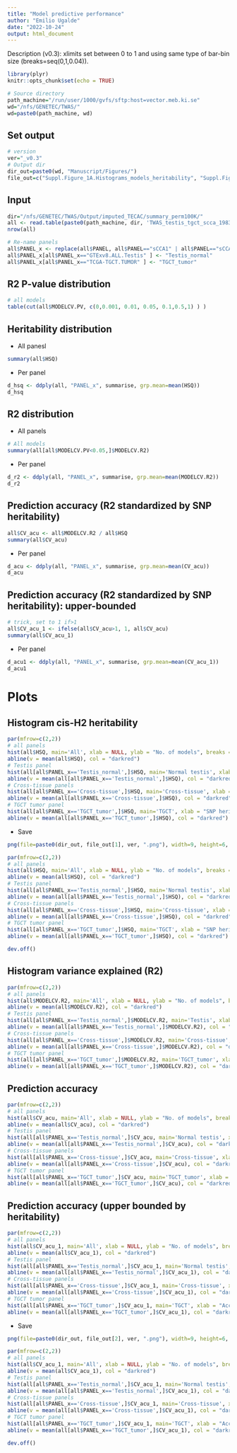 ```yaml
---
title: "Model predictive performance"
author: "Emilio Ugalde"
date: "2022-10-24"
output: html_document
---
```


Description (v0.3): xlimits set between 0 to 1 and using same type of bar-bin size (breaks=seq(0,1,0.04)). \

```r
library(plyr)
knitr::opts_chunk$set(echo = TRUE)
```
```r
# Source directory
path_machine="/run/user/1000/gvfs/sftp:host=vector.meb.ki.se"
wd="/nfs/GENETEC/TWAS/"
wd=paste0(path_machine, wd)
```

## Set output
```r
# version
ver="_v0.3"
# Output dir
dir_out=paste0(wd, "Manuscript/Figures/")
file_out=c("Suppl.Figure_1A.Histograms_models_heritability", "Suppl.Figure_1B.Histograms_models_accuracy" )
```

## Input
```r
dir="/nfs/GENETEC/TWAS/Output/imputed_TECAC/summary_perm100K/"
all <- read.table(paste0(path_machine, dir, 'TWAS_testis_tgct_scca_19839uniqGENES.dat'), header=T, sep="\t" )
nrow(all)
```
```r
# Re-name panels
all$PANEL_x <- replace(all$PANEL, all$PANEL=="sCCA1" | all$PANEL=="sCCA2" | all$PANEL=="sCCA3", "Cross-tissue")
all$PANEL_x[all$PANEL_x=="GTExv8.ALL.Testis" ] <- "Testis_normal"
all$PANEL_x[all$PANEL_x=="TCGA-TGCT.TUMOR" ] <- "TGCT_tumor"
```

## R2 P-value distribution
```r
# all models
table(cut(all$MODELCV.PV, c(0,0.001, 0.01, 0.05, 0.1,0.5,1) ) )
```


## Heritability distribution

- All panesl
```r
summary(all$HSQ)
```

- Per panel
```r
d_hsq <- ddply(all, "PANEL_x", summarise, grp.mean=mean(HSQ))
d_hsq
```


## R2 distribution

- All panels
```r
# All models
summary(all[all$MODELCV.PV<0.05,]$MODELCV.R2)
```
- Per panel
```r
d_r2 <- ddply(all, "PANEL_x", summarise, grp.mean=mean(MODELCV.R2))
d_r2
```

## Prediction accuracy (R2 standardized by SNP heritability)
```r
all$CV_acu <- all$MODELCV.R2 / all$HSQ
summary(all$CV_acu)
```
- Per panel
```r
d_acu <- ddply(all, "PANEL_x", summarise, grp.mean=mean(CV_acu))
d_acu
```


## Prediction accuracy (R2 standardized by SNP heritability): upper-bounded
```r
# trick, set to 1 if>1
all$CV_acu_1 <- ifelse(all$CV_acu>1, 1, all$CV_acu)
summary(all$CV_acu_1)
```
- Per panel
```r
d_acu1 <- ddply(all, "PANEL_x", summarise, grp.mean=mean(CV_acu_1))
d_acu1
```

\newpage
# Plots

## Histogram cis-H2 heritability
```r
par(mfrow=c(2,2))
# all panels
hist(all$HSQ, main='All', xlab = NULL, ylab = "No. of models", breaks = seq(0,1,0.04), xlim=c(0,1))
abline(v = mean(all$HSQ), col = "darkred")
# Testis panel
hist(all[all$PANEL_x=='Testis_normal',]$HSQ, main='Normal testis', xlab = NULL, ylab = NULL, breaks = seq(0,1,0.04), xlim=c(0,1))
abline(v = mean(all[all$PANEL_x=='Testis_normal',]$HSQ), col = "darkred")
# Cross-tissue panels
hist(all[all$PANEL_x=='Cross-tissue',]$HSQ, main='Cross-tissue', xlab = "SNP heritablity ", ylab = "No. of models", breaks = seq(0,1,0.04), xlim=c(0,1))
abline(v = mean(all[all$PANEL_x=='Cross-tissue',]$HSQ), col = "darkred")
# TGCT tumor panel
hist(all[all$PANEL_x=='TGCT_tumor',]$HSQ, main='TGCT', xlab = "SNP heritablity", ylab = NULL, breaks = seq(0,1,0.04), xlim=c(0,1))
abline(v = mean(all[all$PANEL_x=='TGCT_tumor',]$HSQ), col = "darkred")
```

- Save
```r
png(file=paste0(dir_out, file_out[1], ver, ".png"), width=9, height=6, units="in", res=600 )

par(mfrow=c(2,2))
# all panels
hist(all$HSQ, main='All', xlab = NULL, ylab = "No. of models", breaks = seq(0,1,0.04), xlim=c(0,1))
abline(v = mean(all$HSQ), col = "darkred")
# Testis panel
hist(all[all$PANEL_x=='Testis_normal',]$HSQ, main='Normal testis', xlab = NULL, ylab = NULL, breaks = seq(0,1,0.04), xlim=c(0,1))
abline(v = mean(all[all$PANEL_x=='Testis_normal',]$HSQ), col = "darkred")
# Cross-tissue panels
hist(all[all$PANEL_x=='Cross-tissue',]$HSQ, main='Cross-tissue', xlab = "SNP heritablity ", ylab = "No. of models", breaks = seq(0,1,0.04), xlim=c(0,1))
abline(v = mean(all[all$PANEL_x=='Cross-tissue',]$HSQ), col = "darkred")
# TGCT tumor panel
hist(all[all$PANEL_x=='TGCT_tumor',]$HSQ, main='TGCT', xlab = "SNP heritablity", ylab = NULL, breaks = seq(0,1,0.04), xlim=c(0,1))
abline(v = mean(all[all$PANEL_x=='TGCT_tumor',]$HSQ), col = "darkred")

dev.off()
```



## Histogram variance explained (R2)
```r
par(mfrow=c(2,2))
# all panels
hist(all$MODELCV.R2, main='All', xlab = NULL, ylab = "No. of models", breaks = seq(0,1,0.04), xlim=c(0,1))
abline(v = mean(all$MODELCV.R2), col = "darkred")
# Testis panel
hist(all[all$PANEL_x=='Testis_normal',]$MODELCV.R2, main='Testis', xlab = NULL, ylab = NULL, breaks = seq(0,1,0.04), xlim=c(0,1))
abline(v = mean(all[all$PANEL_x=='Testis_normal',]$MODELCV.R2), col = "darkred")
# Cross-tissue panels
hist(all[all$PANEL_x=='Cross-tissue',]$MODELCV.R2, main='Cross-tissue', xlab = "Variance explained R2", ylab = "No. of models", breaks = seq(0,1,0.04), xlim=c(0,1))
abline(v = mean(all[all$PANEL_x=='Cross-tissue',]$MODELCV.R2), col = "darkred")
# TGCT tumor panel
hist(all[all$PANEL_x=='TGCT_tumor',]$MODELCV.R2, main='TGCT_tumor', xlab = "Variance explained R2", ylab = NULL, breaks = seq(0,1,0.04), xlim=c(0,1))
abline(v = mean(all[all$PANEL_x=='TGCT_tumor',]$MODELCV.R2), col = "darkred")
```



## Prediction accuracy

```r
par(mfrow=c(2,2))
# all panels
hist(all$CV_acu, main='All', xlab = NULL, ylab = "No. of models", breaks = "Sturges")
abline(v = mean(all$CV_acu), col = "darkred")
# Testis panel
hist(all[all$PANEL_x=='Testis_normal',]$CV_acu, main='Normal testis', xlab = NULL, ylab = NULL, breaks = "Sturges")
abline(v = mean(all[all$PANEL_x=='Testis_normal',]$CV_acu), col = "darkred")
# Cross-tissue panels
hist(all[all$PANEL_x=='Cross-tissue',]$CV_acu, main='Cross-tissue', xlab = "Accuracy R2/h2g", ylab = "No. of models", breaks = "Sturges")
abline(v = mean(all[all$PANEL_x=='Cross-tissue',]$CV_acu), col = "darkred")
# TGCT tumor panel
hist(all[all$PANEL_x=='TGCT_tumor',]$CV_acu, main='TGCT_tumor', xlab = "Accuracy R2/h2g", ylab = NULL, breaks = "Sturges")
abline(v = mean(all[all$PANEL_x=='TGCT_tumor',]$CV_acu), col = "darkred")
```

## Prediction accuracy (upper bounded by heritability)
```r
par(mfrow=c(2,2))
# all panels
hist(all$CV_acu_1, main='All', xlab = NULL, ylab = "No. of models", breaks = seq(0,1,0.04), xlim=c(0,1))
abline(v = mean(all$CV_acu_1), col = "darkred")
# Testis panel
hist(all[all$PANEL_x=='Testis_normal',]$CV_acu_1, main='Normal testis', xlab = NULL, ylab = NULL, breaks = seq(0,1,0.04), xlim=c(0,1))
abline(v = mean(all[all$PANEL_x=='Testis_normal',]$CV_acu_1), col = "darkred")
# Cross-tissue panels
hist(all[all$PANEL_x=='Cross-tissue',]$CV_acu_1, main='Cross-tissue', xlab = "Accuracy R2/h2g", ylab = "No. of models", breaks = seq(0,1,0.04), xlim=c(0,1))
abline(v = mean(all[all$PANEL_x=='Cross-tissue',]$CV_acu_1), col = "darkred")
# TGCT tumor panel
hist(all[all$PANEL_x=='TGCT_tumor',]$CV_acu_1, main='TGCT', xlab = "Accuracy R2/h2g", ylab = NULL, breaks = seq(0,1,0.04), xlim=c(0,1))
abline(v = mean(all[all$PANEL_x=='TGCT_tumor',]$CV_acu_1), col = "darkred")
```

- Save
```r
png(file=paste0(dir_out, file_out[2], ver, ".png"), width=9, height=6, units="in", res=600 )

par(mfrow=c(2,2))
# all panels
hist(all$CV_acu_1, main='All', xlab = NULL, ylab = "No. of models", breaks = seq(0,1,0.04), xlim=c(0,1))
abline(v = mean(all$CV_acu_1), col = "darkred")
# Testis panel
hist(all[all$PANEL_x=='Testis_normal',]$CV_acu_1, main='Normal testis', xlab = NULL, ylab = NULL, breaks = seq(0,1,0.04), xlim=c(0,1))
abline(v = mean(all[all$PANEL_x=='Testis_normal',]$CV_acu_1), col = "darkred")
# Cross-tissue panels
hist(all[all$PANEL_x=='Cross-tissue',]$CV_acu_1, main='Cross-tissue', xlab = "Accuracy R2/h2g", ylab = "No. of models", breaks = seq(0,1,0.04), xlim=c(0,1))
abline(v = mean(all[all$PANEL_x=='Cross-tissue',]$CV_acu_1), col = "darkred")
# TGCT tumor panel
hist(all[all$PANEL_x=='TGCT_tumor',]$CV_acu_1, main='TGCT', xlab = "Accuracy R2/h2g", ylab = NULL, breaks = seq(0,1,0.04), xlim=c(0,1))
abline(v = mean(all[all$PANEL_x=='TGCT_tumor',]$CV_acu_1), col = "darkred")

dev.off()
```
















